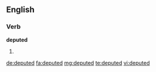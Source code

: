 ==English==

===Verb===
'''deputed'''

# {{en-past of|depute}}

[[de:deputed]]
[[fa:deputed]]
[[mg:deputed]]
[[te:deputed]]
[[vi:deputed]]